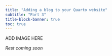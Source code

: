 ```yaml
---
title: "Adding a blog to your Quarto website"
subtitle: "Part 3"
title-block-banner: true
toc: true
---
```


::: {.center-text}
ADD IMAGE HERE
:::

*Rest coming soon*